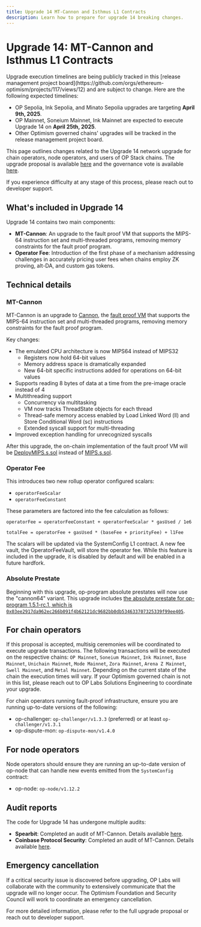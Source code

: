 ```yaml
---
title: Upgrade 14 MT-Cannon and Isthmus L1 Contracts
description: Learn how to prepare for upgrade 14 breaking changes.
---
```




# Upgrade 14: MT-Cannon and Isthmus L1 Contracts

<Info>
  Upgrade execution timelines are being publicly tracked in this [release management project board](https://github.com/orgs/ethereum-optimism/projects/117/views/12) and are subject to change. Here are the following expected timelines:

  *   OP Sepolia, Ink Sepolia, and Minato Sepolia upgrades are targeting **April 9th, 2025**.
  *   OP Mainnet, Soneium Mainnet, Ink Mainnet are expected to execute Upgrade 14 on **April 25th, 2025**.
  *   Other Optimism governed chains' upgrades will be tracked in the release management project board.
</Info>

This page outlines changes related to the Upgrade 14 network upgrade for chain operators, node operators, and users of OP Stack chains. The upgrade proposal is available [here](https://gov.optimism.io/t/upgrade-proposal-14-isthmus-l1-contracts-mt-cannon/9796) and the governance vote is available [here](https://vote.optimism.io/?utm_source=op-docs&utm_medium=docs).

If you experience difficulty at any stage of this process, please reach out to developer support.

## What's included in Upgrade 14

Upgrade 14 contains two main components:

*   **MT-Cannon**: An upgrade to the fault proof VM that supports the MIPS-64 instruction set and multi-threaded programs, removing memory constraints for the fault proof program.
*   **Operator Fee**: Introduction of the first phase of a mechanism addressing challenges in accurately pricing user fees when chains employ ZK proving, alt-DA, and custom gas tokens.

## Technical details

### MT-Cannon

MT-Cannon is an upgrade to [Cannon](/stack/fault-proofs/cannon), the [fault proof VM](/stack/fault-proofs/fp-components#fault-proof-virtual-machine) that supports the MIPS-64 instruction set and multi-threaded programs, removing memory constraints for the fault proof program.

Key changes:

*   The emulated CPU architecture is now MIPS64 instead of MIPS32
    *   Registers now hold 64-bit values
    *   Memory address space is dramatically expanded
    *   New 64-bit specific instructions added for operations on 64-bit values
*   Supports reading 8 bytes of data at a time from the pre-image oracle instead of 4
*   Multithreading support
    *   Concurrency via multitasking
    *   VM now tracks ThreadState objects for each thread
    *   Thread-safe memory access enabled by Load Linked Word (ll) and Store Conditional Word (sc) instructions
    *   Extended syscall support for multi-threading
*   Improved exception handling for unrecognized syscalls

After this upgrade, the on-chain implementation of the fault proof VM will be [DeployMIPS.s.sol](https://github.com/ethereum-optimism/optimism/blob/develop/packages/contracts-bedrock/src/cannon/MIPS64.sol) instead of [MIPS.s.sol](https://github.com/ethereum-optimism/optimism/blob/develop/packages/contracts-bedrock/scripts/deploy/DeployMIPS.s.sol).
### Operator Fee

This introduces two new rollup operator configured scalars:

*   `operatorFeeScalar`
*   `operatorFeeConstant`

These parameters are factored into the fee calculation as follows:

```
operatorFee = operatorFeeConstant + operatorFeeScalar * gasUsed / 1e6

totalFee = operatorFee + gasUsed * (baseFee + priorityFee) + l1Fee
```

The scalars will be updated via the SystemConfig L1 contract. A new fee vault, the OperatorFeeVault, will store the operator fee. While this feature is included in the upgrade, it is disabled by default and will be enabled in a future hardfork.

### Absolute Prestate

Beginning with this upgrade, op-program absolute prestates will now use the "cannon64" variant. This upgrade includes [the absolute prestate for op-program 1.5.1-rc.1, which is `0x03ee2917da962ec266b091f4b62121dc9682bb0db534633707325339f99ee405`](https://github.com/ethereum-optimism/superchain-registry/blob/main/validation/standard/standard-prestates.toml).

## For chain operators

If this proposal is accepted, multisig ceremonies will be coordinated to execute upgrade transactions. The following transactions will be executed on the respective chains: `OP Mainnet`, `Soneium Mainnet`, `Ink Mainnet`, `Base Mainnet`, `Unichain Mainnet`, `Mode Mainnet`, `Zora Mainnet`, `Arena Z Mainnet`, `Swell Mainnet`, and `Metal Mainnet`. Depending on the current state of the chain the execution times will vary. If your Optimism governed chain is not in this list, please reach out to OP Labs Solutions Engineering to coordinate your upgrade.

For chain operators running fault-proof infrastructure, ensure you are running up-to-date versions of the following:

*   op-challenger: `op-challenger/v1.3.3` (preferred) or at least `op-challenger/v1.3.1`
*   op-dispute-mon: `op-dispute-mon/v1.4.0`

## For node operators

Node operators should ensure they are running an up-to-date version of op-node that can handle new events emitted from the `SystemConfig` contract:

*   op-node: `op-node/v1.12.2`

## Audit reports

The code for Upgrade 14 has undergone multiple audits:

*   **Spearbit**: Completed an audit of MT-Cannon. Details available [here](https://github.com/ethereum-optimism/optimism/blob/develop/docs/security-reviews/2025_01-MT-Cannon-Spearbit.pdf).
*   **Coinbase Protocol Security**: Completed an audit of MT-Cannon. Details available [here](https://github.com/ethereum-optimism/optimism/blob/develop/docs/security-reviews/2025_01-MT-Cannon-Base.pdf).

## Emergency cancellation

If a critical security issue is discovered before upgrading, OP Labs will collaborate with the community to extensively communicate that the upgrade will no longer occur. The Optimism Foundation and Security Council will work to coordinate an emergency cancellation.

For more detailed information, please refer to the full upgrade proposal or reach out to developer support.
